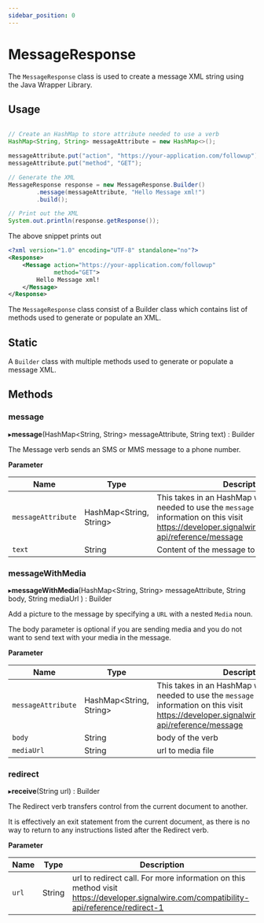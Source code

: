 ```yaml
---
sidebar_position: 0
---
```


# MessageResponse

The `MessageResponse` class is used to create a message XML string using the Java Wrapper Library.

## Usage

```java

// Create an HashMap to store attribute needed to use a verb
HashMap<String, String> messageAttribute = new HashMap<>();

messageAttribute.put("action", "https://your-application.com/followup");
messageAttribute.put("method", "GET");

// Generate the XML
MessageResponse response = new MessageResponse.Builder()
        .message(messageAttribute, "Hello Message xml!")
        .build();

// Print out the XML
System.out.println(response.getResponse());

```

The above snippet prints out

```xml
<?xml version="1.0" encoding="UTF-8" standalone="no"?>
<Response>
    <Message action="https://your-application.com/followup"
             method="GET">
        Hello Message xml!
    </Message>
</Response>
```
The `MessageResponse` class consist of a Builder class which contains list of methods used to generate or populate an XML.

## Static

A `Builder` class with multiple methods used to generate or populate a message XML.

## Methods

### message

▸**message**(HashMap\<String, String> messageAttribute, String text) : Builder

The Message verb sends an SMS or MMS message to a phone number.

**Parameter**

| Name | Type | Description |
| --- | --- | --- |
| `messageAttribute` | HashMap\<String, String> | This takes in an HashMap with list of attribute needed to use the `message` verb. For more information on this visit https://developer.signalwire.com/compatibility-api/reference/message |
| `text` | String | Content of the message to be sent |


### messageWithMedia

▸**messageWithMedia**(HashMap\<String, String> messageAttribute, String body, String mediaUrl ) : Builder

Add a picture to the message by specifying a `URL` with a nested `Media` noun.

The body parameter is optional if you are sending media and you do not want to send text with your media in the message.

**Parameter**

| Name | Type | Description |
| --- | --- | --- |
| `messageAttribute` | HashMap\<String, String> | This takes in an HashMap with list of attribute needed to use the `message` verb. For more information on this visit https://developer.signalwire.com/compatibility-api/reference/message |
| `body` | String | body of the verb |
| `mediaUrl` | String | url to media file |

### redirect

▸**receive**(String url) : Builder

The Redirect verb transfers control from the current document to another.

It is effectively an exit statement from the current document, as there is no way to return to any instructions listed after the Redirect verb.

**Parameter**

| Name | Type | Description |
| --- | --- | --- |
| `url` | String | url to redirect call. For more information on this method visit https://developer.signalwire.com/compatibility-api/reference/redirect-1 |


